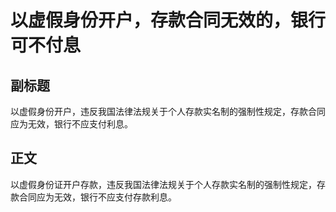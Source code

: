# 以虚假身份开户，存款合同无效的，银行可不付息
## 副标题
以虚假身份开户，违反我国法律法规关于个人存款实名制的强制性规定，存款合同应为无效，银行不应支付利息。
## 正文
以虚假身份证开户存款，违反我国法律法规关于个人存款实名制的强制性规定，存款合同应为无效，银行不应支付存款利息。